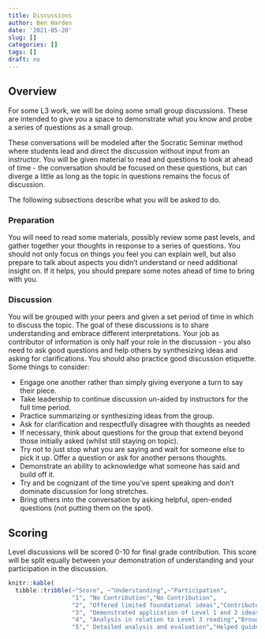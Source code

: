 ```yaml
---
title: Discussions
author: Ben Harden
date: '2021-05-20'
slug: []
categories: []
tags: []
draft: no
---
```


## Overview

For some L3 work, we will be doing some small group discussions. These are intended to give you a space to demonstrate what you know and probe a series of questions as a small group. 

These conversations will be modeled after the Socratic Seminar method where students lead and direct the discussion without input from an instructor. You will be given material to read and questions to look at ahead of time - the conversation should be focused on these questions, but can diverge a little as long as the topic in questions remains the focus of discussion.

The following subsections describe what you will be asked to do.

### Preparation

You will need to read some materials, possibly review some past levels, and gather together your thoughts in response to a series of questions. You should not only focus on things you feel you can explain well, but also prepare to talk about aspects you didn't understand or need additional insight on. If it helps, you should prepare some notes ahead of time to bring with you.

### Discussion

You will be grouped with your peers and given a set period of time in which to discuss the topic. The goal of these discussions is to share understanding and embrace different interpretations. Your job as contributor of information is only half your role in the discussion - you also need to ask good questions and help others by synthesizing ideas and asking for clarifications. You should also practice good discussion etiquette. Some things to consider:

* Engage one another rather than simply giving everyone a turn to say their piece.
* Take leadership to continue discussion un-aided by instructors for the full time period.
* Practice summarizing or synthesizing ideas from the group.
* Ask for clarification and respectfully disagree with thoughts as needed
* If necessary, think about questions for the group that extend beyond those initially asked (whilst still staying on topic).
* Try not to just stop what you are saying and wait for someone else to pick it up. Offer a question or ask for another persons thoughts.
* Demonstrate an ability to acknowledge what someone has said and build off it.
* Try and be cognizant of the time you've spent speaking and don't dominate discussion for long stretches.
* Bring others into the conversation by asking helpful, open-ended questions (not putting them on the spot).

## Scoring

Level discussions will be scored 0-10 for final grade contribution. This score will be split equally between your demonstration of understanding and your participation in the discussion.

```r
knitr::kable(
  tibble::tribble(~"Score", ~"Understanding",~"Participation",
                  "1", "No Contribution","No Contribution",
                  "2", "Offered limited foundational ideas","Contributed in limited manner",
                  "3", "Demonstrated application of Level 1 and 2 ideas","Offered thoughts and asked questions",
                  "4", "Analysis in relation to Level 3 reading","Brought others into conversation through helpful questions",
                  "5"," Detailed analysis and evaluation","Helped guide conversation through synthesis, summaries and clarification questions"))
```
